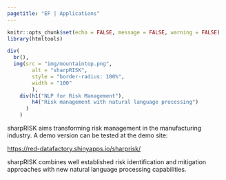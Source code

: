 ```yaml
---
pagetitle: "EF | Applications"
---
```


```r
knitr::opts_chunk$set(echo = FALSE, message = FALSE, warning = FALSE)
library(htmltools)
```

```r

div(
  br(),
  img(src = "img/mountaintop.png",
        alt = "sharpRISK",
        style = "border-radius: 100%",
        width = "100"
        ),
    div(h1("NLP for Risk Management"),
        h4("Risk management with natural language processing")
      )
    )
```

sharpRISK aims transforming risk management in the manufacturing industry. 
A demo version can be tested at the demo site:

[https://red-datafactory.shinyapps.io/sharprisk/](https://red-datafactory.shinyapps.io/sharprisk/)  

sharpRISK combines well established risk identification and mitigation approaches with new natural language processing capabilities.